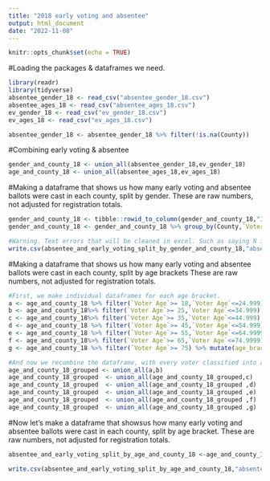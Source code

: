```yaml
---
title: "2018 early voting and absentee"
output: html_document
date: "2022-11-08"
---
```


```r
knitr::opts_chunk$set(echo = TRUE)
```


#Loading the packages & dataframes we need. 
```r
library(readr)
library(tidyverse)
absentee_gender_18 <- read_csv("absentee_gender_18.csv") 
absentee_ages_18 <- read_csv("absentee_ages_18.csv")
ev_gender_18 <- read_csv("ev_gender_18.csv") 
ev_ages_18 <- read_csv("ev_ages_18.csv")

absentee_gender_18 <- absentee_gender_18 %>% filter(!is.na(County))
```


#Combining early voting & absentee
```r
gender_and_county_18 <- union_all(absentee_gender_18,ev_gender_18)
age_and_county_18 <- union_all(absentee_ages_18,ev_ages_18)

```

#Making a dataframe that shows us how many early voting and absentee ballots were cast in each county, split by gender. These are raw numbers, not adjusted for registration totals. 
```r
gender_and_county_18 <- tibble::rowid_to_column(gender_and_county_18,"ID")
gender_and_county_18 <- gender_and_county_18 %>% group_by(County,`Voter Gender`) %>% summarise(ID = n()) %>% pivot_wider(names_from = `Voter Gender`, values_from = ID) 

#Warning. Text errors that will be cleaned in excel. Such as saying N instead of NA. OR "m" instead of "M" for male.
write.csv(absentee_and_early_voting_split_by_gender_and_county_18,"absentee_and_early_voting_split_by_gender_and_county_18.csv")
```

#Making a dataframe that shows us how many early voting and absentee ballots were cast in each county, split by age brackets These are raw numbers, not adjusted for registration totals. 
```r
#First, we make individual dataframes for each age bracket. 
a <- age_and_county_18 %>% filter(`Voter Age`>= 18,`Voter Age`<=24.999) %>% mutate(age_bracket = "18 to 24")
b <- age_and_county_18%>% filter(`Voter Age`>= 25,`Voter Age`<=34.999) %>% mutate(age_bracket = "25 to 34")
c <- age_and_county_18%>% filter(`Voter Age`>= 35,`Voter Age`<=44.999) %>% mutate(age_bracket = "35 to 44")
d <- age_and_county_18 %>% filter(`Voter Age`>= 45,`Voter Age`<=54.999) %>% mutate(age_bracket = "45 to 54")
e <- age_and_county_18 %>% filter(`Voter Age`>= 55,`Voter Age`<=64.9999) %>% mutate(age_bracket = "55 to 64")
f <- age_and_county_18%>% filter(`Voter Age`>= 65,`Voter Age`<=74.9999) %>% mutate(age_bracket = "65 to 74")
g <- age_and_county_18 %>% filter(`Voter Age`>= 75) %>% mutate(age_bracket = "75 and up ")

#And now we recombine the dataframe, with every voter classified into an age bracket, according to age.
age_and_county_18_grouped <- union_all(a,b)
age_and_county_18_grouped  <- union_all(age_and_county_18_grouped,c)
age_and_county_18_grouped  <- union_all(age_and_county_18_grouped ,d)
age_and_county_18_grouped  <- union_all(age_and_county_18_grouped ,e)
age_and_county_18_grouped  <- union_all(age_and_county_18_grouped ,f)
age_and_county_18_grouped  <- union_all(age_and_county_18_grouped ,g)

```

#Now let's make a dataframe that showsus how many early voting and absentee ballots were cast in each county, split by age bracket. These are raw numbers, not adjusted for registration totals. 
```r

absentee_and_early_voting_split_by_age_and_county_18 <-age_and_county_18_grouped %>% group_by(County,age_bracket) %>% summarise(`Voter Age` = n()) %>% pivot_wider(names_from = age_bracket, values_from = `Voter Age`) 

write.csv(absentee_and_early_voting_split_by_age_and_county_18,"absentee_and_early_voting_split_by_age_and_county_18.csv")
```




